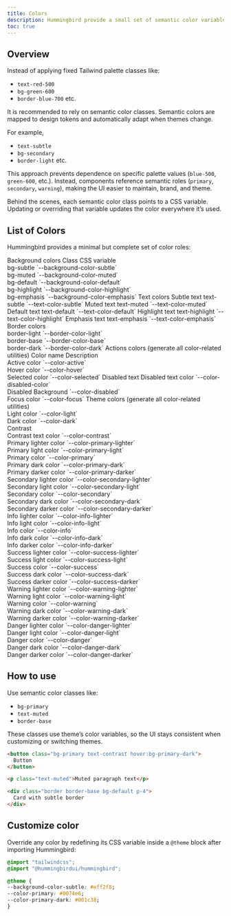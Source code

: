 ```yaml
---
title: Colors
description: Hummingbird provide a small set of semantic color variables, which makes it easy to apply and customize consistently across the project.
toc: true
---
```


## Overview

Instead of applying fixed Tailwind palette classes like:

- `text-red-500`
- `bg-green-600`
- `border-blue-700` etc.

It is recommended to rely on semantic color classes. Semantic colors are mapped to design tokens and automatically adapt when themes change.

For example,

- `text-subtle`
- `bg-secondary`
- `border-light` etc.

This approach prevents dependence on specific palette values (`blue-500`, `green-600`, etc.). Instead, components reference semantic roles (`primary`, `secondary`, `warning`), making the UI easier to maintain, brand, and theme.

Behind the scenes, each semantic color class points to a CSS variable. Updating or overriding that variable updates the color everywhere it’s used.

## List of Colors

Hummingbird provides a minimal but complete set of color roles:

<HbTable className='table-sm text-nowrap'>
  <thead>
    <tr>
      <th scope="col" colspan={3} class='text-center'>Background colors</th>
    </tr>
    <tr>
      <th scope="col"></th>
      <th scope="col">Class</th>
      <th scope="col">CSS variable</th>
    </tr>
  </thead>
  <tbody>
    <tr>
      <th scope="row"><div class='h-9 w-20 border border-light/30 rounded bg-subtle'></div></th>
      <td>bg-subtle</td>
      <td>`--background-color-subtle`</td>
    </tr>
    <tr>
      <th scope="row"><div class='h-9 w-20 border border-light/30 rounded bg-muted'></div></th>
      <td>bg-muted</td>
      <td>`--background-color-muted`</td>
    </tr>
    <tr>
      <th scope="row"><div class='h-9 w-20 border border-light/30 rounded bg-default'></div></th>
      <td>bg-default</td>
      <td>`--background-color-default`</td>
    </tr>
    <tr>
      <th scope="row"><div class='h-9 w-20 border border-light/30 rounded bg-highlight'></div></th>
      <td>bg-highlight</td>
      <td>`--background-color-highlight`</td>
    </tr>
    <tr>
      <th scope="row"><div class='h-9 w-20 border border-light/30 rounded bg-emphasis'></div></th>
      <td>bg-emphasis</td>
      <td>`--background-color-emphasis`</td>
    </tr>
  </tbody>
  <thead>
    <tr>
      <th scope="col" colspan={3} class='text-center'>Text colors</th>
    </tr>
  </thead>
  <tbody>
    <tr>
      <th scope="row" class='text-subtle'>Subtle text</th>
      <td>text-subtle</td>
      <td>`--text-color-subtle`</td>
    </tr>
    <tr>
      <th scope="row" class='text-muted'>Muted text</th>
      <td>text-muted</td>
      <td>`--text-color-muted`</td>
    </tr>
    <tr>
      <th scope="row" class='text-default'>Default text</th>
      <td>text-default</td>
      <td>`--text-color-default`</td>
    </tr>
    <tr>
      <th scope="row" class='text-highlight'>Highlight text</th>
      <td>text-highlight</td>
      <td>`--text-color-highlight`</td>
    </tr>
    <tr>
      <th scope="row" class='text-emphasis'>Emphasis text</th>
      <td>text-emphasis</td>
      <td>`--text-color-emphasis`</td>
    </tr>
  </tbody>
  <thead>
    <tr>
      <th scope="col" colspan={3} class='text-center'>Border colors</th>
    </tr>
  </thead>
  <tbody>
    <tr>
      <th scope="row"><div class='h-9 w-20 border border-light rounded bg-default'></div></th>
      <td>border-light</td>
      <td>`--border-color-light`</td>
    </tr>
    <tr>
      <th scope="row"><div class='h-9 w-20 border border-base rounded bg-default'></div></th>
      <td>border-base</td>
      <td>`--border-color-base`</td>
    </tr>
    <tr>
      <th scope="row"><div class='h-9 w-20 border border-dark rounded bg-default'></div></th>
      <td>border-dark</td>
      <td>`--border-color-dark`</td>
    </tr>
  </tbody>
  <thead>
    <tr>
      <th scope="col" colspan={3} class='text-center'>Actions colors (generate all color-related utilities)</th>
    </tr>
    <tr>
      <th scope="col"></th>
      <th scope="col">Color name</th>
      <th scope="col">Description</th>
    </tr>
  </thead>
  <tbody>
    <tr>
      <th scope="row"><div class='h-9 w-20 border border-light/30 rounded bg-active'></div></th>
      <td>Active color</td>
      <td>`--color-active`</td>
    </tr>
    <tr>
      <th scope="row"><div class='h-9 w-20 border border-light/30 rounded bg-hover'></div></th>
      <td>Hover color</td>
      <td>`--color-hover`</td>
    </tr>
    <tr>
      <th scope="row"><div class='h-9 w-20 border border-light/30 rounded bg-selected'></div></th>
      <td>Selected color</td>
      <td>`--color-selected`</td>
    </tr>
    <tr>
      <th scope="row" class='text-disabled'>Disabled text</th>
      <td>Disabled text color</td>
      <td>`--color-disabled-color`</td>
    </tr>
    <tr>
      <th scope="row"><div class='h-9 w-20 border border-light/30 rounded bg-disabled'></div></th>
      <td>Disabled Background</td>
      <td>`--color-disabled`</td>
    </tr>
    <tr>
      <th scope="row"><div class='h-9 w-20 border border-light/30 rounded bg-focus'></div></th>
      <td>Focus color</td>
      <td>`--color-focus`</td>
    </tr>
  </tbody>
  <thead>
    <tr>
      <th scope="col" colspan={3} class='text-center'>Theme colors (generate all color-related utilities)</th>
    </tr>
  </thead>
  <tbody>
    <tr>
      <th scope="row"><div class='h-9 w-20 border border-light/30 rounded bg-light'></div></th>
      <td>Light color</td>
      <td>`--color-light`</td>
    </tr>
    <tr>
      <th scope="row"><div class='h-9 w-20 border border-light/30 rounded bg-dark'></div></th>
      <td>Dark color</td>
      <td>`--color-dark`</td>
    </tr>
    <tr>
      <th scope="row"><div class='h-9 w-20 border border-light/30 rounded bg-dark text-contrast flex items-center justify-center'>Contrast</div></th>
      <td>Contrast text color</td>
      <td>`--color-contrast`</td>
    </tr>
    <tr>
      <th scope="row"><div class='h-9 w-20 border border-light/30 rounded bg-primary-lighter'></div></th>
      <td>Primary lighter color</td>
      <td>`--color-primary-lighter`</td>
    </tr>
    <tr>
      <th scope="row"><div class='h-9 w-20 border border-light/30 rounded bg-primary-light'></div></th>
      <td>Primary light color</td>
      <td>`--color-primary-light`</td>
    </tr>
    <tr>
      <th scope="row"><div class='h-9 w-20 border border-light/30 rounded bg-primary'></div></th>
      <td>Primary color</td>
      <td>`--color-primary`</td>
    </tr>
    <tr>
      <th scope="row"><div class='h-9 w-20 border border-light/30 rounded bg-primary-dark'></div></th>
      <td>Primary dark color</td>
      <td>`--color-primary-dark`</td>
    </tr>
    <tr>
      <th scope="row"><div class='h-9 w-20 border border-light/30 rounded bg-primary-darker'></div></th>
      <td>Primary darker color</td>
      <td>`--color-primary-darker`</td>
    </tr>
    <tr>
      <th scope="row"><div class='h-9 w-20 border border-light/30 rounded bg-secondary-lighter'></div></th>
      <td>Secondary lighter color</td>
      <td>`--color-secondary-lighter`</td>
    </tr>
    <tr>
      <th scope="row"><div class='h-9 w-20 border border-light/30 rounded bg-secondary-light'></div></th>
      <td>Secondary light color</td>
      <td>`--color-secondary-light`</td>
    </tr>
    <tr>
      <th scope="row"><div class='h-9 w-20 border border-light/30 rounded bg-secondary'></div></th>
      <td>Secondary color</td>
      <td>`--color-secondary`</td>
    </tr>
    <tr>
      <th scope="row"><div class='h-9 w-20 border border-light/30 rounded bg-secondary-dark'></div></th>
      <td>Secondary dark color</td>
      <td>`--color-secondary-dark`</td>
    </tr>
    <tr>
      <th scope="row"><div class='h-9 w-20 border border-light/30 rounded bg-secondary-darker'></div></th>
      <td>Secondary darker color</td>
      <td>`--color-secondary-darker`</td>
    </tr>
    <tr>
      <th scope="row"><div class='h-9 w-20 border border-light/30 rounded bg-info-lighter'></div></th>
      <td>Info lighter color</td>
      <td>`--color-info-lighter`</td>
    </tr>
    <tr>
      <th scope="row"><div class='h-9 w-20 border border-light/30 rounded bg-info-light'></div></th>
      <td>Info light color</td>
      <td>`--color-info-light`</td>
    </tr>
    <tr>
      <th scope="row"><div class='h-9 w-20 border border-light/30 rounded bg-info'></div></th>
      <td>Info color</td>
      <td>`--color-info`</td>
    </tr>
    <tr>
      <th scope="row"><div class='h-9 w-20 border border-light/30 rounded bg-info-dark'></div></th>
      <td>Info dark color</td>
      <td>`--color-info-dark`</td>
    </tr>
    <tr>
      <th scope="row"><div class='h-9 w-20 border border-light/30 rounded bg-info-darker'></div></th>
      <td>Info darker color</td>
      <td>`--color-info-darker`</td>
    </tr>
    <tr>
      <th scope="row"><div class='h-9 w-20 border border-light/30 rounded bg-success-lighter'></div></th>
      <td>Success lighter color</td>
      <td>`--color-success-lighter`</td>
    </tr>
    <tr>
      <th scope="row"><div class='h-9 w-20 border border-light/30 rounded bg-success-light'></div></th>
      <td>Success light color</td>
      <td>`--color-success-light`</td>
    </tr>
    <tr>
      <th scope="row"><div class='h-9 w-20 border border-light/30 rounded bg-success'></div></th>
      <td>Success color</td>
      <td>`--color-success`</td>
    </tr>
    <tr>
      <th scope="row"><div class='h-9 w-20 border border-light/30 rounded bg-success-dark'></div></th>
      <td>Success dark color</td>
      <td>`--color-success-dark`</td>
    </tr>
    <tr>
      <th scope="row"><div class='h-9 w-20 border border-light/30 rounded bg-success-darker'></div></th>
      <td>Success darker color</td>
      <td>`--color-success-darker`</td>
    </tr>
    <tr>
      <th scope="row"><div class='h-9 w-20 border border-light/30 rounded bg-warning-lighter'></div></th>
      <td>Warning lighter color</td>
      <td>`--color-warning-lighter`</td>
    </tr>
    <tr>
      <th scope="row"><div class='h-9 w-20 border border-light/30 rounded bg-warning-light'></div></th>
      <td>Warning light color</td>
      <td>`--color-warning-light`</td>
    </tr>
    <tr>
      <th scope="row"><div class='h-9 w-20 border border-light/30 rounded bg-warning'></div></th>
      <td>Warning color</td>
      <td>`--color-warning`</td>
    </tr>
    <tr>
      <th scope="row"><div class='h-9 w-20 border border-light/30 rounded bg-warning-dark'></div></th>
      <td>Warning dark color</td>
      <td>`--color-warning-dark`</td>
    </tr>
    <tr>
      <th scope="row"><div class='h-9 w-20 border border-light/30 rounded bg-warning-darker'></div></th>
      <td>Warning darker color</td>
      <td>`--color-warning-darker`</td>
    </tr>
    <tr>
      <th scope="row"><div class='h-9 w-20 border border-light/30 rounded bg-danger-lighter'></div></th>
      <td>Danger lighter color</td>
      <td>`--color-danger-lighter`</td>
    </tr>
    <tr>
      <th scope="row"><div class='h-9 w-20 border border-light/30 rounded bg-danger-light'></div></th>
      <td>Danger light color</td>
      <td>`--color-danger-light`</td>
    </tr>
    <tr>
      <th scope="row"><div class='h-9 w-20 border border-light/30 rounded bg-danger'></div></th>
      <td>Danger color</td>
      <td>`--color-danger`</td>
    </tr>
    <tr>
      <th scope="row"><div class='h-9 w-20 border border-light/30 rounded bg-danger-dark'></div></th>
      <td>Danger dark color</td>
      <td>`--color-danger-dark`</td>
    </tr>
    <tr>
      <th scope="row"><div class='h-9 w-20 border border-light/30 rounded bg-danger-darker'></div></th>
      <td>Danger darker color</td>
      <td>`--color-danger-darker`</td>
    </tr>
  </tbody>
</HbTable>

## How to use

Use semantic color classes like:

- `bg-primary`
- `text-muted`
- `border-base`

These classes use theme’s color variables, so the UI stays consistent when customizing or switching themes.

```html
<button class="bg-primary text-contrast hover:bg-primary-dark">
  Button
</button>

<p class="text-muted">Muted paragraph text</p>

<div class="border border-base bg-default p-4">
  Card with subtle border
</div>

```

## Customize color

Override any color by redefining its CSS variable inside a `@theme` block after importing Hummingbird:

```css
@import "tailwindcss";
@import "@hummingbirdui/hummingbird";

@theme {
--background-color-subtle: #eff2f8;
--color-primary: #0074e6;
--color-primary-dark: #001c38;
}
```